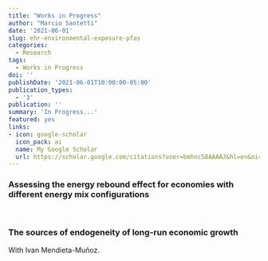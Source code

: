 ```yaml
---
title: "Works in Progress"
author: "Marcio Santetti"
date: '2021-06-01'
slug: ehr-environmental-exposure-pfas
categories:
  - Research
tags:
  - Works in Progress
doi: ''
publishDate: '2021-06-01T10:00:00-05:00'
publication_types:
  - '3'
publication: ''
summary: 'In Progress...'
featured: yes
links:
- icon: google-scholar
  icon_pack: ai
  name: My Google Scholar
  url: https://scholar.google.com/citations?user=bmhnc58AAAAJ&hl=en&oi=ao
---
```




### Assessing the energy rebound effect for economies with different energy mix configurations

<br>

### The sources of endogeneity of long-run economic growth

With Ivan Mendieta-Muñoz.



